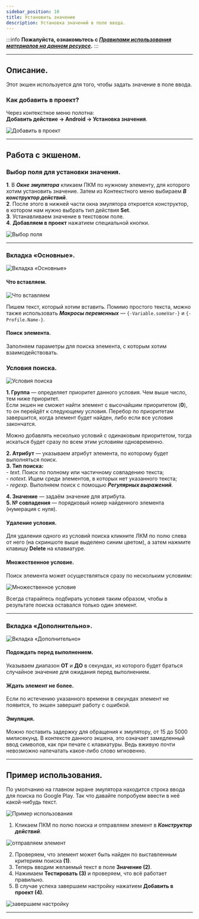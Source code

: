 ```yaml
---
sidebar_position: 10
title: Установить значение 
description: Установка значений в поле ввода.
---
```

:::info **Пожалуйста, ознакомьтесь с [*Правилами использования материалов на данном ресурсе*](../Disclaimer).**
:::
_______________________________________________  
## Описание.  
Этот экшен используется для того, чтобы задать значение в поле ввода.  

### Как добавить в проект?  
Через контекстное меню полотна:  
**Добавить действие → Android → Установка значения**.  

![Добавить в проект](./assets/SetValue/SetValue_pic1.png) 
_______________________________________________
## Работа с экшеном.  
### Выбор поля для установки значения.  
**1**. В ***Окне эмулятора*** кликаем ПКМ по нужному элементу, для которого хотим установить значение. Затем из Контекстного меню выбираем ***В конструктор действий***.   
**2**. После этого в нижней части окна эмулятора откроется конструктор, в котором нам нужно выбрать тип действия **Set**.  
**3**. Устанавливаем значение в текстовом поле.  
**4**. **Добавляем в проект** нажатием специальной кнопки.  

![Выбор поля](./assets/SetValue/SetValue_pic2.png)  
_______________________________________________
### Вкладка «Основные».  
![Вкладка «Основные»](./assets/SetValue/SetValue_pic3.png)  

#### Что вставляем.  
![Что вставляем](./assets/SetValue/SetValue_pic4.png)  

Пишем текст, который хотим вставить. Помимо простого текста, можно также использовать ***Макросы переменных*** — `{-Variable.someVar-}` и `{-Profile.Name-}`.  

#### Поиск элемента.  
Заполняем параметры для поиска элемента, с которым хотим взаимодействовать.  

### Условия поиска.  
![Условия поиска](./assets/SetValue/SetValue_pic5.png)  

**1. Группа** — определяет приоритет данного условия. Чем выше число, тем ниже приоритет.  
Если экшен не сможет найти элемент с высочайшим приоритетом (**0**), то он перейдёт к следующему условия. Перебор по приоритетам завершится, когда элемент будет найден, либо если все условия закончатся.  

Можно добавлять несколько условий с одинаковым приоритетом, тогда искаться будет сразу по всем этим условиям одновременно.  

**2. Атрибут** — указываем атрибут элемента, по которому будет выполняться поиск.  
**3. Тип поиска:**  
    - *text*. Поиск по полному или частичному совпадению текста;  
    - *notext*. Ищем среди элементов, в которых нет указанного текста;  
    - *regexp*. Выполняем поиск с помощью ***Регулярных выражений***.  
      
**4. Значение** — задаём значение для атрибута.  
**5. № совпадения** — порядковый номер найденного элемента (нумерация с нуля).  

#### Удаление условия. 
Для удаления одного из условий поиска кликните ЛКМ по полю слева от него (на скриншоте выше выделено синим цветом), а затем нажмите клавишу **Delete** на клавиатуре.  

#### Множественное условие.  
Поиск элемента может осуществляться сразу по нескольким условиям:  

![Множественное условие](./assets/SetValue/SetValue_pic6.png)  

Всегда старайтесь подбирать условия таким образом, чтобы в результате поиска оставался только один элемент.  
_______________________________________________
### Вкладка «Дополнительно».  
![Вкладка «Дополнительно»](./assets/SetValue/SetValue_pic7.png)  

#### Подождать перед выполнением.  
Указываем диапазон **ОТ** и **ДО** в секундах, из которого будет браться случайное значение для ожидания перед выполнением.  

#### Ждать элемент не более.  
Если по истечению указанного времени в секундах элемент не появится, то экшен завершит работу с ошибкой.  

#### Эмуляция.  
Можно поставить задержку для обращения к эмулятору, от 15 до 5000 милисекунд. В контексте данного экшена, это означает замедленный ввод символов, как при печате с клавиатуры. Ведь вживую почти невозможно напечатать какое-либо слово мгновенно.  
_______________________________________________
## Пример использования.  
По умолчанию на главном экране эмулятора находится строка ввода для поиска по Google Play. Так что давайте попробуем ввести в неё какой-нибудь текст.  

![Пример использования](./assets/SetValue/SetValue_pic8.png)  

1. Кликаем ПКМ по полю поиска и отправляем элемент в ***Конструктор действий***.  

![отправляем элемент](./assets/SetValue/SetValue_pic9.png)  

2. Проверяем, что элемент может быть найден по выставленным критериям поиска **(1)**.  
3. Теперь вводим желаемый текст в поле **Значение (2)**.
4. Нажимаем **Тестировать (3)** и проверяем, что всё работает правильно.  
5. В случае успеха завершаем настройку нажатием **Добавить в проект (4)**. 

![завершаем настройку](./assets/SetValue/SetValue_pic10.png)
_______________________________________________